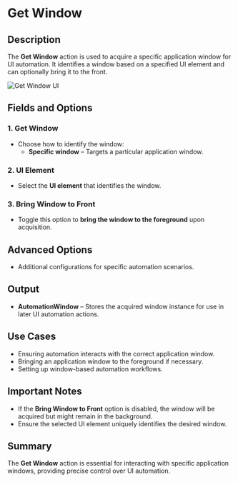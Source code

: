 
# Get Window  

## Description  

The **Get Window** action is used to acquire a specific application window for UI automation. It identifies a window based on a specified UI element and can optionally bring it to the front.  

![Get Window UI](../../../assets/ui-automation/get-window.png)  

## Fields and Options  

### **1. Get Window** 

- Choose how to identify the window:  
  - **Specific window** – Targets a particular application window.  

### **2. UI Element** 

- Select the **UI element** that identifies the window.  

### **3. Bring Window to Front** 

- Toggle this option to **bring the window to the foreground** upon acquisition.  

## **Advanced Options**

- Additional configurations for specific automation scenarios.  

## **Output**

- **AutomationWindow** – Stores the acquired window instance for use in later UI automation actions.  

## **Use Cases**

- Ensuring automation interacts with the correct application window.  
- Bringing an application window to the foreground if necessary.  
- Setting up window-based automation workflows.  

## **Important Notes**

- If the **Bring Window to Front** option is disabled, the window will be acquired but might remain in the background.  
- Ensure the selected UI element uniquely identifies the desired window.  

## **Summary**

The **Get Window** action is essential for interacting with specific application windows, providing precise control over UI automation.  
